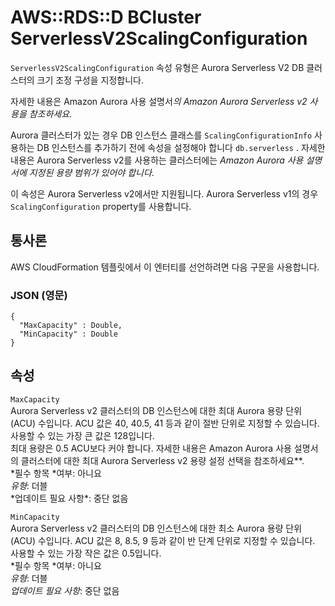 # AWS::RDS::D BCluster ServerlessV2ScalingConfiguration

`ServerlessV2ScalingConfiguration` 속성 유형은 Aurora Serverless V2 DB 클러스터의 크기 조정 구성을 지정합니다.

자세한 내용은 Amazon Aurora 사용 설명서*의 Amazon Aurora Serverless v2 사용을 참조하세요*.

Aurora 클러스터가 있는 경우 DB 인스턴스 클래스를 `ScalingConfigurationInfo` 사용하는 DB 인스턴스를 추가하기 전에 속성을 설정해야 합니다 `db.serverless` . 자세한 내용은 Aurora Serverless v2를 사용하는 클러스터에는 _Amazon Aurora 사용 설명서에 지정된 용량 범위가 있어야 합니다_.

이 속성은 Aurora Serverless v2에서만 지원됩니다. Aurora Serverless v1의 경우 `ScalingConfiguration` property를 사용합니다.

## 통사론

AWS CloudFormation 템플릿에서 이 엔터티를 선언하려면 다음 구문을 사용합니다.

### JSON (영문)

```
{
  "MaxCapacity" : Double,
  "MinCapacity" : Double
}
```

## 속성

`MaxCapacity`  
Aurora Serverless v2 클러스터의 DB 인스턴스에 대한 최대 Aurora 용량 단위(ACU) 수입니다. ACU 값은 40, 40.5, 41 등과 같이 절반 단위로 지정할 수 있습니다. 사용할 수 있는 가장 큰 값은 128입니다.  
최대 용량은 0.5 ACU보다 커야 합니다. 자세한 내용은 Amazon Aurora 사용 설명서의 클러스터에 대한 최대 Aurora Serverless v2 용량 설정 선택을 참조하세요\**.  
*필수 항목 *여부: 아니요  
*유형*: 더블  
*업데이트 필요 사항\*: 중단 없음

`MinCapacity`  
Aurora Serverless v2 클러스터의 DB 인스턴스에 대한 최소 Aurora 용량 단위(ACU) 수입니다. ACU 값은 8, 8.5, 9 등과 같이 반 단계 단위로 지정할 수 있습니다. 사용할 수 있는 가장 작은 값은 0.5입니다.  
*필수 항목 *여부: 아니요  
_유형_: 더블  
_업데이트 필요 사항_: 중단 없음
